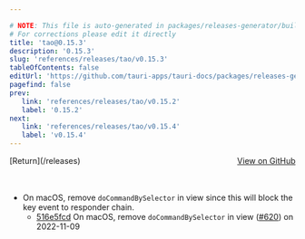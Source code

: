 ```yaml
---

# NOTE: This file is auto-generated in packages/releases-generator/build.ts
# For corrections please edit it directly
title: 'tao@0.15.3'
description: '0.15.3'
slug: 'references/releases/tao/v0.15.3'
tableOfContents: false
editUrl: 'https://github.com/tauri-apps/tauri-docs/packages/releases-generator/build.ts'
pagefind: false
prev:
   link: 'references/releases/tao/v0.15.2'
   label: '0.15.2'
next:
   link: 'references/releases/tao/v0.15.4'
   label: 'v0.15.4'
---
```


			

<ReleaseSidebar slug="references/releases/tao"  packageName="tao" />

<div style="margin-bottom:3rem; display: flex; justify-content: space-between; align-items: center"><span>[Return](/releases)</span><span><a href="https://github.com/tauri-apps/tao/releases/tag/tao-v0.15.3">View on GitHub</a></span></div>

- On macOS, remove `doCommandBySelector` in view since this will block the key event to responder chain.
  - [516e5fcd](https://github.com/tauri-apps/tao/commit/516e5fcd50de601330f3434ecd00bf5889f1a5cc) On macOS, remove `doCommandBySelector` in view ([#620](https://github.com/tauri-apps/tao/pull/620)) on 2022-11-09

